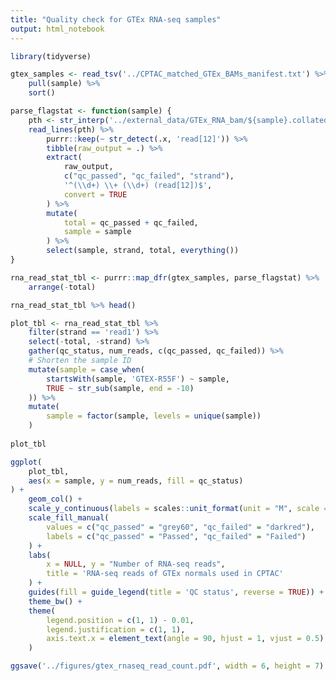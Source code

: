 ```yaml
---
title: "Quality check for GTEx RNA-seq samples"
output: html_notebook
---
```


```r
library(tidyverse)
```

```r
gtex_samples <- read_tsv('../CPTAC_matched_GTEx_BAMs_manifest.txt') %>%
    pull(sample) %>%
    sort()
```

```r
parse_flagstat <- function(sample) {
    pth <- str_interp('../external_data/GTEx_RNA_bam/${sample}.collated_by_name.bam.flagstat')
    read_lines(pth) %>%
        purrr::keep(~ str_detect(.x, 'read[12]')) %>%
        tibble(raw_output = .) %>%
        extract(
            raw_output, 
            c("qc_passed", "qc_failed", "strand"), 
            '^(\\d+) \\+ (\\d+) (read[12])$',
            convert = TRUE
        ) %>%
        mutate(
            total = qc_passed + qc_failed, 
            sample = sample
        ) %>%
        select(sample, strand, total, everything())
}

rna_read_stat_tbl <- purrr::map_dfr(gtex_samples, parse_flagstat) %>%
    arrange(-total)
```

```r
rna_read_stat_tbl %>% head()
```

```r
plot_tbl <- rna_read_stat_tbl %>%
    filter(strand == 'read1') %>%
    select(-total, -strand) %>%
    gather(qc_status, num_reads, c(qc_passed, qc_failed)) %>%
    # Shorten the sample ID
    mutate(sample = case_when(
        startsWith(sample, 'GTEX-R55F') ~ sample,
        TRUE ~ str_sub(sample, end = -10)
    )) %>%
    mutate(
        sample = factor(sample, levels = unique(sample))
    )
    
plot_tbl
```


```r
ggplot(
    plot_tbl, 
    aes(x = sample, y = num_reads, fill = qc_status)
) + 
    geom_col() + 
    scale_y_continuous(labels = scales::unit_format(unit = "M", scale = 1e-6)) + 
    scale_fill_manual(
        values = c("qc_passed" = "grey60", "qc_failed" = "darkred"),
        labels = c("qc_passed" = "Passed", "qc_failed" = "Failed")
    ) + 
    labs(
        x = NULL, y = "Number of RNA-seq reads",
        title = 'RNA-seq reads of GTEx normals used in CPTAC'
    ) + 
    guides(fill = guide_legend(title = 'QC status', reverse = TRUE)) + 
    theme_bw() + 
    theme(
        legend.position = c(1, 1) - 0.01,
        legend.justification = c(1, 1),
        axis.text.x = element_text(angle = 90, hjust = 1, vjust = 0.5)    
    )

ggsave('../figures/gtex_rnaseq_read_count.pdf', width = 6, height = 7)
```

